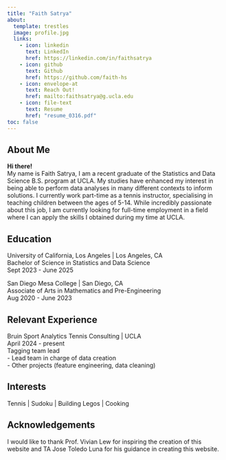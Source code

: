 ```yaml
---
title: "Faith Satrya"
about:
  template: trestles
  image: profile.jpg
  links:
    - icon: linkedin
      text: LinkedIn
      href: https://linkedin.com/in/faithsatrya
    - icon: github
      text: Github
      href: https://github.com/faith-hs
    - icon: envelope-at
      text: Reach Out!
      href: mailto:faithsatrya@g.ucla.edu
    - icon: file-text
      text: Resume
      href: "resume_0316.pdf"
toc: false
---
```


## About Me

**Hi there!** \
My name is Faith Satrya, I am a recent graduate of the Statistics and Data Science B.S. program at UCLA. My studies have enhanced my interest in being able to perform data analyses in many different contexts to inform solutions. I currently work part-time as a tennis instructor, specialising in teaching children between the ages of 5-14. While incredibly passionate about this job, I am currently looking for full-time employment in a field where I can apply the skills I obtained during my time at UCLA. \


## Education

University of California, Los Angeles | Los Angeles, CA \
Bachelor of Science in Statistics and Data Science \
Sept 2023 - June 2025

San Diego Mesa College | San Diego, CA \
Associate of Arts in Mathematics and Pre-Engineering\
Aug 2020 - June 2023


## Relevant Experience

Bruin Sport Analytics Tennis Consulting | UCLA \
April 2024 - present \
Tagging team lead \
- Lead team in charge of data creation \
- Other projects (feature engineering, data cleaning)


## Interests

Tennis | Sudoku | Building Legos | Cooking


## Acknowledgements

I would like to thank Prof. Vivian Lew for inspiring the creation of this website and TA Jose Toledo Luna for his guidance in creating this website. 
